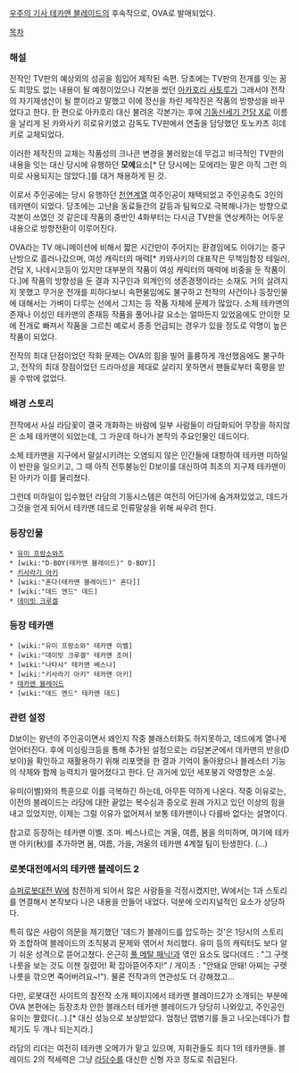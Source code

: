 [[우주의 기사 테카맨 블레이드]]의 후속작으로, OVA로 발매되었다.

[[목차]]

=== 해설 ===
전작인 TV판의 예상외의 성공을 힘입어 제작된 속편. 당초에는 TV판의 전개를 잇는 꿈도 희망도 없는 내용이 될 예정이었으나 각본을 썼던 [[아카호리 사토루]]가 그래서야 전작의 자기재생산이 될 뿐이라고 말했고 이에 정신을 차린 제작진은 작품의 방향성을 바꾸었다고 한다. 한 편으로 아카호리 대신 불려온 각본가는 후에 [[기동신세기 건담 X]]로 이름을 날리게 된 카와사키 히로유키였고 감독도 TV판에서 연출을 담당했던 토노카츠 히데키로 교체되었다.

이러한 제작진의 교체는 작품성의 크나큰 변경을 불러왔는데 무겁고 비극적인 TV판의 내용을 잇는 대신 당시에 유행하던 '''모에'''요소[* 단 당시에는 모에라는 말은 아직 그런 의미로 사용되지는 않았다.]를 대거 채용하게 된 것.

이로서 주인공에는 당시 유행하던 [[천연]]계열 여주인공이 채택되었고 주인공측도 3인의 테카맨이 되었다. 당초에는 고난을 동료들간의 갈등과 팀웍으로 극복해나가는 방향으로 각본이 쓰였던 것 같은데 작품의 중반인 4화부터는 다시금 TV판을 연상케하는 어두운 내용으로 방향전환이 이루어진다.

OVA라는 TV 애니메이션에 비해서 짧은 시간만이 주어지는 환경임에도 이야기는 중구난방으로 흘러나갔으며, 여성 캐릭터의 매력[* 카와사키의 대표작은 무책임함장 테일러, 건담 X, 나데시코등이 있지만 대부분의 작품이 여성 캐릭터의 매력에 비중을 둔 작품이다.]에 작품의 방향성을 둔 결과 지구인과 외계인의 생존경쟁이라는 소재도 거의 살려지지 못했고 무거운 전개를 피하다보니 속편물임에도 불구하고 전작의 사건이나 등장인물에 대해서는 가벼이 다루는 선에서 그치는 등 작품 자체에 문제가 많았다. 소체 테카맨의 존재나 이성인 테카맨의 존재등 작품을 풀어나갈 요소는 얼마든지 있었음에도 안이한 모에 전개로 빠져서 작품을 그르친 예로서 종종 언급되는 경우가 있을 정도로 악명이 높은 작품이 되었다.

전작의 최대 단점이었던 작화 문제는 OVA의 힘을 빌어 훌륭하게 개선했음에도 불구하고, 전작의 최대 장점이었던 드라마성을 제대로 살리지 못하면서 팬들로부터 혹평을 받을 수밖에 없었다.

=== 배경 스토리 === 
전작에서 사실 라담꽃이 결국 개화하는 바람에 일부 사람들이 라담화되어 무장을 하지않은 소체 테카맨이 되었는데, 그 가운데 하나가 본작의 주요인물인 데드이다.

소체 테카맨을 지구에서 말살시키려는 오염되지 않은 인간들에 대항하여 테카맨 미하일이 반란을 일으키고, 그 때 아직 전투불능인 D보이를 대신하여 최초의 지구제 테카맨이 된 아키가 이를 물리쳤다.

그런데 미하일이 입수했던 라담의 기동시스템은 여전히 어딘가에 숨겨져있었고, 데드가 그것을 얻게 되어서 테카맨 데드로 인류말살을 위해 싸우려 한다.

=== 등장인물 ===
 * [[유미 프랑소와즈]]
 * [wiki:"D-BOY(테카맨 블레이드)" D-BOY]]
 * [[키사라기 아키]]
 * [wiki:"혼다(테카맨 블레이드)" 혼다]]
 * [wiki:"데드 엔드" 데드]
 * [[데이빗 크루겔]]

=== 등장 테카맨 ===
 * [wiki:"유미 프랑소와" 테카맨 이벨]
 * [wiki:"데이빗 크루겔" 테카맨 조머]
 * [wiki:"나타샤" 테카맨 베스나]
 * [wiki:"키사라기 아키" 테카맨 아키]
 * [[테카맨 블레이드]]
 * [wiki:"데드 엔드" 테카맨 데드]

=== 관련 설정 ===
D보이는 왕년의 주인공이면서 왜인지 작중 블래스터화도 하지못하고, 데드에게 열나게 얻어터진다. 후에 미싱링크등을 통해 추가된 설정으로는 라담본군에서 데카맨의 반응(D보이)을 확인하고 재활용하기 위해 리포맷을 한 결과 기억이 돌아왔으나 블레스터 기능의 삭제와 함께 능력치가 떨어졌다고 한다. 단 과거에 있던 세포붕괴 악영향은 소실. 

유미(이벨)와의 특훈으로 이를 극복하긴 하는데, 아무튼 약하게 나온다. 작중 이유로는, 이전의 블레이드는 라담에 대한 끝없는 복수심과 증오로 원래 가지고 있던 이상의 힘을 내고 있었지만, 이제는 그럴 이유가 없어져서 보통 테카맨이나 다를바 없다는 설명이다.

참고로 등장하는 테카맨 이벨. 조마. 베스나르는 겨울, 여름, 봄을 의미하며, 여기에 테카맨 아키(秋)를 추가하면 봄, 여름, 가을, 겨울의 테카맨 4계절 팀이 탄생한다. (…)

=== 로봇대전에서의 테카맨 블레이드 2 ===
[[슈퍼로봇대전 W]]에 참전하게 되어서 많은 사람들을 걱정시켰지만, W에서는 1과 스토리를 연결해서 본작보다 나은 내용을 만들어 내었다. 덕분에 오리지널적인 요소가 상당하다. 

특히 많은 사람이 의문을 제기했던 '데드가 블레이드를 압도하는 것'은 1당시의 스토리와 조합하여 블레이드의 조직붕괴 문제와 엮어서 처리했다. 유미 등의 캐릭터도 보다 알기 쉬운 성격으로 뜯어고쳤다. 은근히 [[풀 메탈 패닉!]]과 엮인 요소도 많다(데드 : "그 구렛나룻을 보는 것도 이젠 질렸어! 확 잡아뜯어주지!" /  게이츠 : "안돼요 안돼! 아찌는 구렛나룻을 깎으면 죽어버려요~!"). 물론 전작과의 연관성도 더 강해졌고...

다만, 로봇대전 사이트의 참전작 소개 페이지에서 테카맨 블레이드2가 소개되는 부분에 OVA 본편에는 등장조차 안한 블래스터 테카맨 블레이드가 당당히 나와있고, 주인공인 유미는 짤렸다(…).[* 대신 성능으로 보상받았다. 엄청난 맵병기를 들고 나오는데다가 합체기도 두 개나 되는지라.]

라담의 리더는 여전히 테카맨 오메가가 맡고 있으며, 지휘관들도 죄다 1의 테카맨들. 블레이드 2의 적세력은 그냥 [[라담수]]를 대신한 신형 자코 정도로 취급된다. 

